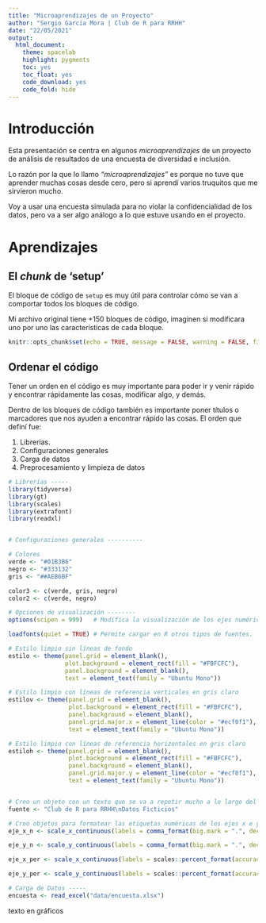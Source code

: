 ```yaml
---
title: "Microaprendizajes de un Proyecto"
author: "Sergio Garcia Mora | Club de R para RRHH"
date: "22/05/2021"
output:
  html_document:
    theme: spacelab
    highlight: pygments
    toc: yes
    toc_float: yes
    code_download: yes
    code_fold: hide
---
```


# Introducción

Esta presentación se centra en algunos *microaprendizajes* de un proyecto de análisis de resultados de una encuesta de diversidad e inclusión.

Lo razón por la que lo llamo *"microaprendizajes"* es porque no tuve que aprender muchas cosas desde cero, pero si aprendí varios truquitos que me sirvieron mucho.

Voy a usar una encuesta simulada para no violar la confidencialidad de los datos, pero va a ser algo análogo a lo que estuve usando en el proyecto.

# Aprendizajes

## El *chunk* de 'setup'

El bloque de código de `setup` es muy útil para controlar cómo se van a comportar todos los bloques de código.

Mi archivo original tiene +150 bloques de código, imaginen si modificara uno por uno las características de cada bloque.

```r
knitr::opts_chunk$set(echo = TRUE, message = FALSE, warning = FALSE, fig.retina = 3)
```


## Ordenar el código

Tener un orden en el código es muy importante para poder ir y venir rápido y encontrar rápidamente las cosas, modificar algo, y demás.

Dentro de los bloques de código también es importante poner títulos o marcadores que nos ayuden a encontrar rápido las cosas. El orden que definí fue:

1. Librerías.
2. Configuraciones generales
3. Carga de datos
4. Preprocesamiento y limpieza de datos

```r
# Librerías -----
library(tidyverse)
library(gt)
library(scales)
library(extrafont)
library(readxl)


# Configuraciones generales ----------

# Colores
verde <- "#01B3B6"
negro <- "#333132"
gris <- "##AEB6BF"

color3 <- c(verde, gris, negro)
color2 <- c(verde, negro)

# Opciones de visualización --------
options(scipen = 999)   # Modifica la visualización de los ejes numérico a valores nominales

loadfonts(quiet = TRUE) # Permite cargar en R otros tipos de fuentes.

# Estilo limpio sin líneas de fondo
estilo <- theme(panel.grid = element_blank(),
                plot.background = element_rect(fill = "#FBFCFC"),
                panel.background = element_blank(),
                text = element_text(family = "Ubuntu Mono"))

# Estilo limpio con líneas de referencia verticales en gris claro
estilov <- theme(panel.grid = element_blank(),
                 plot.background = element_rect(fill = "#FBFCFC"),
                 panel.background = element_blank(),
                 panel.grid.major.x = element_line(color = "#ecf0f1"),
                 text = element_text(family = "Ubuntu Mono"))

# Estilo limpio con líneas de referencia horizontales en gris claro
estiloh <- theme(panel.grid = element_blank(),
                 plot.background = element_rect(fill = "#FBFCFC"),
                 panel.background = element_blank(),
                 panel.grid.major.y = element_line(color = "#ecf0f1"),
                 text = element_text(family = "Ubuntu Mono"))


# Creo un objeto con un texto que se va a repetir mucho a lo largo del análisis
fuente <- "Club de R para RRHH\nDatos Ficticios"

# Creo objetos para formatear las etiquetas numéricas de los ejes x e y
eje_x_n <- scale_x_continuous(labels = comma_format(big.mark = ".", decimal.mark = ","))

eje_y_n <- scale_y_continuous(labels = comma_format(big.mark = ".", decimal.mark = ","))

eje_x_per <- scale_x_continuous(labels = scales::percent_format(accuracy = 1))

eje_y_per <- scale_y_continuous(labels = scales::percent_format(accuracy = 1))

# Carga de Datos -----
encuesta <- read_excel("data/encuesta.xlsx")

```


texto en gráficos

